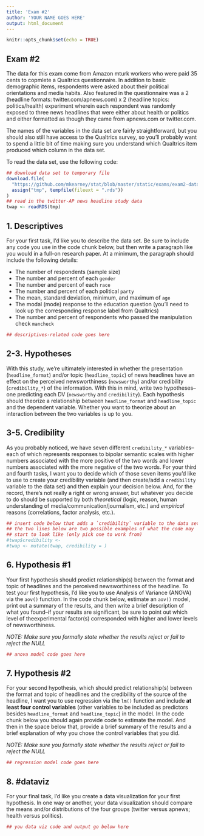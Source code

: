 ```yaml
---
title: 'Exam #2'
author: 'YOUR NAME GOES HERE'
output: html_document
---
```


```r
knitr::opts_chunk$set(echo = TRUE)
```

## Exam #2

The data for this exam come from Amazon mturk workers who were paid 
35 cents to copmlete a Qualtrics questionnaire. In addition to basic
demographic items, respondents were asked about their political
orientations and media habits. Also featured in the questionnaire was a
2 (headline formats: twitter.com/apnews.com) x 2 (headline topics: 
politics/health) experiment wherein each respondent was randomly
exposed to three news headlines that were either about health or politics 
and either formatted as though they came from apnews.com or twitter.com.

The names of the variables in the data set are fairly straightforward, but 
you should also still have access to the Qualtrics survey, so you'll probably
want to spend a little bit of time making sure you understand which Qualtrics
item produced which column in the data set.

To read the data set, use the following code:

```r
## download data set to temporary file
download.file(
  "https://github.com/mkearney/stat/blob/master/static/exams/exam2-data.rds?raw=true",
  assign("tmp", tempfile(fileext = ".rds"))
)
## read in the twitter-AP news headline study data
twap <- readRDS(tmp)
```

## 1. Descriptives

For your first task, I'd like you to describe the data set. Be sure to include
any code you use in the code chunk below, but then write a paragraph like you 
would in a full-on research paper. At a minimum, the paragraph should include
the following details:

+ The number of respondents (sample size)
+ The number and percent of each `gender`
+ The number and percent of each `race`
+ The number and percent of each political `party`
+ The mean, standard deviation, minimum, and maximum of `age`
+ The modal (mode) response to the education question (you'll need to look up
the corresponding response label from Qualtrics)
+ The number and percent of respondents who passed the manipulation check `mancheck`

```r
## descriptives-related code goes here


```

<!-- ------------------------------------------------- -->
<!-- 1. DESCRIPTIVES PARAGRAPH WRITE-UP SHOULD GO HERE -->
<!-- ------------------------------------------------- -->

## 2-3. Hypotheses

With this study, we're ultimately interested in whether the presentation
(`headline_format`) and/or topic (`headline_topic`) of news headlines have 
an effect on the perceived newsworthiness (`newsworthy`) and/or credibility 
(`credibility_*`) of the information. With this in mind, write two 
hypotheses–one predicting each DV (`newsworthy` and `credibility`). Each
hypothesis should theorize a relationship between `headline_format` and 
`headline_topic` and the dependent variable. Whether you want to theorize
about an interaction between the two variables is up to you.

<!-- ------------------------------------------------- -->
<!-- H1 about `newsworthy` goes about here             -->
<!-- ------------------------------------------------- -->

<!-- ------------------------------------------------- -->
<!-- H2 about `credibility` goes about here            -->
<!-- ------------------------------------------------- -->

## 3-5. Credibility

As you probably noticed, we have seven different `credibility_*` 
variables–each of which represents responses to bipolar semantic
scales with higher numbers associated with the more positive of 
the two words and lower numbers associated with the more
negative of the two words. For your third and fourth tasks, I want 
you to decide which of those seven items you'd like to use to create
your credibility variable (and then create/add a `credibility` 
variable to the data set) and then explain your decision below. And, 
for the record, there's not really a right or wrong answer, but 
whatever you decide to do should be supported by both *theoretical* 
(logic, reason, human understanding of media/communication/journalism, 
etc.) and *empirical* reasons (correlations, factor analysis, etc.).

```r
## insert code below that adds a `credibility` variable to the data set
## the two lines below are two possible examples of what the code may 
## start to look like (only pick one to work from)
#twap$credibility <- 
#twap <- mutate(twap, credibility = )


```

<!-- ------------------------------------------------- -->
<!-- Paragraph (5-6 sentences) about credibility here  -->
<!-- ------------------------------------------------- -->

## 6. Hypothesis #1

Your first hypothesis should predict relationship(s) between the format
and topic of headlines and the perceived newsworthiness of the headline.
To test your first hypothesis, I'd like you to use Analysis of Variance 
(ANOVA) via the `aov()` function. In the code chunk below, estimate an 
`aov()` model, print out a summary of the results, and then write a 
brief description of what you found--if your results are significant, be 
sure to point out which level of theexperimental factor(s) corresponded 
with higher and lower levels of newsworthiness.

*NOTE: Make sure you formally state whether the results reject or fail 
to reject the NULL*

```r
## anova model code goes here

```

<!-- ------------------------------------------------- -->
<!-- Write-up of H1 results goes about here            -->
<!-- ------------------------------------------------- -->


## 7. Hypothesis #2

For your second hypothesis, which should predict relationship(s) between 
the format and topic of headlines and the credibility of the source of
the headline, I want you to use regression via the `lm()` function and include 
**at least four control variables** (other variables to be included as
predictors besides `headline_format` and `headline_topic`) in the model.
In the code chunk below you should again provide code to estimate the 
model. And then in the space below that, provide a brief summary of the
results and a brief explanation of why you chose the control variables 
that you did.

*NOTE: Make sure you formally state whether the results reject or fail 
to reject the NULL*

```r
## regression model code goes here


```

<!-- ------------------------------------------------- -->
<!-- Write-up of H2 results goes about here            -->
<!-- ------------------------------------------------- -->

## 8. #dataviz

For your final task, I'd like you create a data visualization for your 
first hypothesis. In one way or another, your data visualization should 
compare the means and/or distributions of the four groups (twitter 
versus apnews; health versus politics).

```r
## you data viz code and output go below here
```

